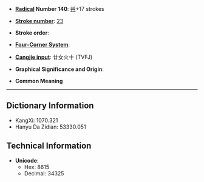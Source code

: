 * '''[[Wiktionary:Chinese radical index| Radical]] Number 140''': [[Wiktionary:Chinese radical index 艸|艸]]+17 strokes

* '''[[Wiktionary:Chinese total strokes index|Stroke number]]''': [[Wiktionary:Chinese total strokes index 23|23]]

* '''Stroke order''': 

* '''[[Wiktionary:Chinese four corner index|Four-Corner System]]''': 

* '''[[Wiktionary:Chinese Cangjie index|Cangjie input]]''': 廿女火十 (TVFJ)

* '''Graphical Significance and Origin''': 

* '''Common Meaning'''

----

== Dictionary Information ==

* KangXi: 1070.321
* Hanyu Da Zidian: 53330.051

== Technical Information ==

* '''Unicode''':
** Hex: 8615
** Decimal: 34325